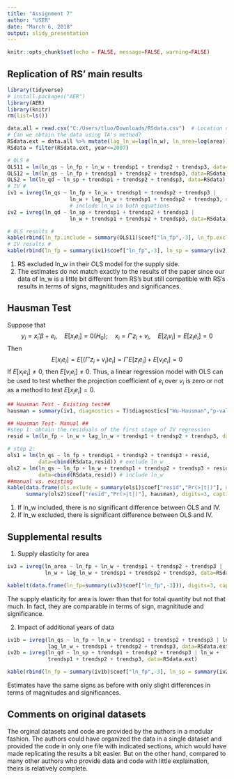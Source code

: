 ```yaml
---
title: "Assignment 7"
author: "USER"
date: "March 6, 2018"
output: slidy_presentation
---
```


```r
knitr::opts_chunk$set(echo = FALSE, message=FALSE, warning=FALSE)
```

## Replication of RS' main results
```r
library(tidyverse)
# install.packages("AER")
library(AER)
library(knitr)
rm(list=ls())

data.all = read.csv("C:/Users/tluo/Downloads/RSdata.csv")  # Location of downloaded dataset
# Can we obtain the data using TA's method?
RSdata.ext = data.all %>% mutate(lag_ln_w=lag(ln_w), ln_area=log(area)) %>% filter(year>=1962)
RSdata = filter(RSdata.ext, year<=2007)

# OLS #
OLS11 = lm(ln_qs ~ ln_fp + ln_w + trendsp1 + trendsp2 + trendsp3, data=RSdata) #include ln_w
OLS12 = lm(ln_qs ~ ln_fp + trendsp1 + trendsp2 + trendsp3, data=RSdata) #exlude ln_w
OLS2 = lm(ln_qd ~ ln_sp + trendsp1 + trendsp2 + trendsp3, data=RSdata)
# IV #
iv1 = ivreg(ln_qs ~ ln_fp + ln_w + trendsp1 + trendsp2 + trendsp3 |
                    ln_w + lag_ln_w + trendsp1 + trendsp2 + trendsp3, data=RSdata)
                    # include ln_w in both equations
iv2 = ivreg(ln_qd ~ ln_sp + trendsp1 + trendsp2 + trendsp3 |
                    ln_w + trendsp1 + trendsp2 + trendsp3, data=RSdata)

# OLS results #
kable(rbind(ln_fp.include = summary(OLS11)$coef["ln_fp",-3], ln_fp.exclude =    summary(OLS12)$coef["ln_fp",-3], ln_sp = summary(OLS2)$coef["ln_sp",-3]), digits = 3, caption = "Table 1a. OLS Estimates")  
# IV results #
kable(rbind(ln_fp = summary(iv1)$coef["ln_fp",-3], ln_sp = summary(iv2)$coef["ln_sp",-3]), digits = 3, caption="Table 1b. IV Estimates")

```
  
(1) RS excluded ln_w in their OLS model for the supply side.  
(2) The estimates do not match exactly to the results of the paper since our data of ln_w is a little bit different from RS's but still compatible with RS's results in terms of signs, magnititudes and significances.  

## Hausman Test
Suppose that  
$$y_i = x_i'\beta + e_i, \quad E[x_i e_i]=0 (H_0); \quad x_i = \Gamma' z_i + v_i, \quad E[z_i v_i] = E[z_i e_i] = 0$$
Then
$$E[x_i e_i] = E[(\Gamma' z_i + v_i) e_i] = \Gamma'E[z_i e_i] + E[v_i e_i] =0$$
If $E[x_i e_i] \neq 0$, then $E[v_i e_i] \neq 0$. Thus, a linear regression model with OLS can be used to test whether the projection coefficient of $e_i$ over $v_i$ is zero or not as a method to test $E[x_i e_i]=0$. 

```r
## Hausman Test - Existing test##
hausman = summary(iv1, diagnostics = T)$diagnostics["Wu-Hausman","p-value"]

## Hausman Test- Manual ##
#step 1: obtain the residuals of the first stage of IV regression
resid = lm(ln_fp ~ ln_w + lag_ln_w + trendsp1 + trendsp2 + trendsp3, data=RSdata)$res

# step 2: 
ols1 = lm(ln_qs ~ ln_fp + trendsp1 + trendsp2 + trendsp3 + resid, 
          data=cbind(RSdata,resid)) # exclude ln_w
ols2 = lm(ln_qs ~ ln_fp + ln_w + trendsp1 + trendsp2 + trendsp3 + resid,    
          data=cbind(RSdata,resid)) # include ln_w
##manual vs. existing
kable(data.frame(ols.exlude = summary(ols1)$coef["resid","Pr(>|t|)"], ols.include = 
      summary(ols2)$coef["resid","Pr(>|t|)"], hausman), digits=3, caption= "Husman Test")
```

(1) If ln_w included, there is no significant difference between OLS and IV.  
(2) If ln_w excluded, there is significant difference between OLS and IV.  

## Supplemental results

1. Supply elasticity for area    

```r
iv3 = ivreg(ln_area ~ ln_fp + ln_w + trendsp1 + trendsp2 + trendsp3 |
            ln_w + lag_ln_w + trendsp1 + trendsp2 + trendsp3, data=RSdata)

kable(t(data.frame(ln_fp=summary(iv3)$coef["ln_fp",-3])), digits=3, caption = "Table 3. Supply elasticity for Area")
```

The supply elasticity for area is lower than that for total quantity but not that much. In fact, they are comparable in terms of sign, magnititude and significance.  

2. Impact of additional years of data  

```r
iv1b = ivreg(ln_qs ~ ln_fp + ln_w + trendsp1 + trendsp2 + trendsp3 | ln_w +     
             lag_ln_w + trendsp1 + trendsp2 + trendsp3, data=RSdata.ext)
iv2b = ivreg(ln_qd ~ ln_sp + trendsp1 + trendsp2 + trendsp3 | ln_w + 
             trendsp1 + trendsp2 + trendsp3, data=RSdata.ext)

kable(rbind(ln_fp = summary(iv1b)$coef["ln_fp",-3], ln_sp = summary(iv2b)$coef["ln_sp",-3]), digits = 3, caption = "Table 4. Additional 7 years of recent data")

```

Estimates have the same signs as before with only slight differences in terms of magnitudes and significances.  

## Comments on original datasets
The orginal datasets and code are provided by the authors in a modular fashion. The authors could have organized the data in a single dataset and provided the code in only one file with indicated sections, which would have made replicating the results a bit easier. But on the other hand, compared to many other authors who provide data and code with little explaination, theirs is relatively complete. 